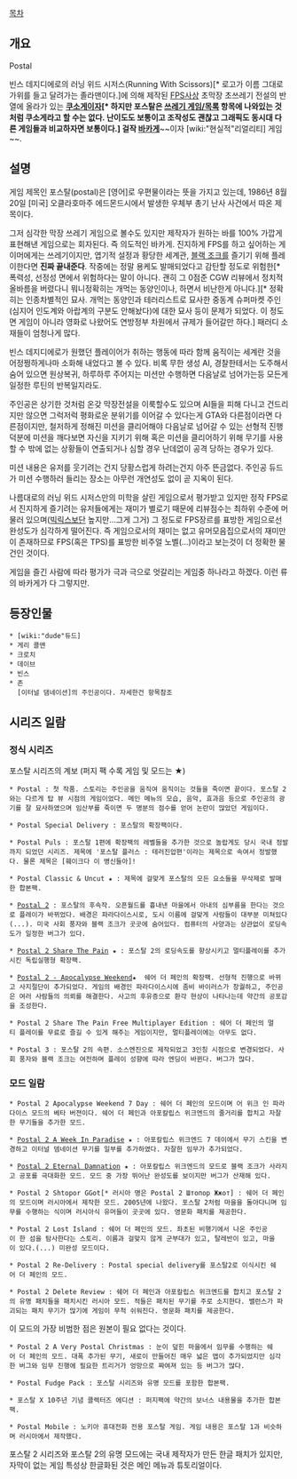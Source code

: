 [[목차]]

== 개요 ==
Postal

빈스 데지디에로의 러닝 위드 시저스(Running With Scissors)[* 로고가 이름 그대로 가위를 들고 달려가는 졸라맨이다.]에 의해 제작된 [[FPS]]사상 초막장 초쓰레기 전설의 반열에 올라가 있는 '''[[쿠소게]]이자[* 하지만 포스탈은 [[쓰레기 게임/목록]] 항목에 나와있는 것처럼 쿠소게라고 할 수는 없다. 난이도도 보통이고 조작성도 괜찮고 그래픽도 동시대 다른 게임들과 비교하자면 보통이다.] 걸작 [[바카게]]'''~~이자 [wiki:"현실적"리얼리티] 게임~~.

== 설명 ==
게임 제목인 포스탈(postal)은 [영어]로 우편물이라는 뜻을 가지고 있는데, 1986년 8월 20일 [미국] 오클라호마주 에드몬드시에서 발생한 우체부 총기 난사 사건에서 따온 제목이다.

그저 심각한 막장 쓰레기 게임으로 볼수도 있지만 제작자가 원하는 바를 100% 가깝게 표현해낸 게임으로는 회자된다. 즉 의도적인 바카게. 진지하게 FPS를 하고 싶어하는 게이머에게는 쓰레기이지만, 엽기적 설정과 황당한 세계관, [[블랙 조크]]를 즐기기 위해 플레이한다면 '''진짜 끝내준다'''. 작중에는 정말 용케도 발매되었다고 감탄할 정도로 위험한[* 폭력성, 선정성 면에서 위험하다는 말이 아니다. 괜히 그 0점준 CGW 리뷰에서 정치적 올바름을 버렸다니 뭐니정확히는 개먹는 동양인이나, 하면서 비난한게 아니다.][* 정확히는 인종차별적인 묘사. 개먹는 동양인과 테러리스트로 묘사한 중동계 슈퍼마켓 주인(심지어 인도계와 아랍계의 구분도 안해놨다)에 대한 묘사 등이 문제가 되었다. 이 정도면 게임이 아니라 영화로 나왔어도 연방정부 차원에서 규제가 들어갈만 하다.] 패러디 소재들이 엄청나게 많다.

빈스 데지디에로가 원했던 플레이어가 취하는 행동에 따라 함께 움직이는 세계란 것을 어정쩡하게나마 소화해 내었다고 볼 수 있다. 비록 무한 생성 AI, 경찰한테서는 도주해서 숨어 있으면 원상복귀, 하루하루 주어지는 미션만 수행하면 다음날로 넘어가는등 모든게 일정한 루틴의 반복일지라도.

주인공은 상기한 것처럼 온갖 막장전설을 이룩할수도 있으며 AI들을 피해 다니고 건드리지만 않으면 그럭저럭 평화로운 분위기를 이어갈 수 있다는게 GTA와 다른점이라면 다른점이지만, 철저하게 정해진 미션을 클리어해야 다음날로 넘어갈 수 있는 선형적 진행 덕분에 미션을 깨다보면 자신을 지키기 위해 혹은 미션을 클리어하기 위해 무기를 사용할 수 밖에 없는 상황들이 연출되거나 심할 경우 난데없이 공격 당하는 경우가 있다.

미션 내용은 유저를 웃기려는 건지 당황스럽게 하려는건지 아주 뜬금없다. 주인공 듀드가 미션 수행하러 들리는 장소는 아무런 개연성도 없이 곧 지옥이 된다.

나름대로의 러닝 위드 시저스만의 미학을 살린 게임으로서 평가받고 있지만 정작 FPS로서 진지하게 즐기려는 유저들에게는 재미가 별로기 때문에 리뷰점수는 최하위 수준에 머물러 있으며([[빅릭스]]보단 높지만...그게 그거) 그 정도로 FPS장르를 표방한 게임으로선 완성도가 심각하게 떨어진다. 즉 게임으로서의 재미는 없고 유머모음집으로서의 재미만이 존재하므로 FPS(혹은 TPS)를 표방한 비주얼 노벨(...)이라고 보는것이 더 정확한 물건인 것이다.

게임을 즐긴 사람에 따라 평가가 극과 극으로 엇갈리는 게임중 하나라고 하겠다. 이런 류의 바카게가 다 그렇지만.

== 등장인물 ==
 * [wiki:"dude"듀드]
 * 게리 콜맨
 * 크로치
 * 데이브
 * 빈스
 * 존
   [이터널 댐네이션]의 주인공이다. 자세한건 항목참조
== 시리즈 일람 ==
=== 정식 시리즈 ===
포스탈 시리즈의 계보 (퍼지 팩 수록 게임 및 모드는 ★)

 * Postal : 첫 작품. 스토리는 주인공을 움직여 움직이는 것들을 죽이면 끝이다. 포스탈 2와는 다르게 탑 뷰 시점의 게임이었다. 메인 메뉴의 모습, 음악, 효과음 등으로 주인공의 광기를 잘 묘사하였으며 임산부를 죽이면 두 명분의 점수를 얻어 논란이 많았던 게임이다.

 * Postal Special Delivery : 포스탈의 확장팩이다.

 * Postal Puls : 포스탈 1편에 확장팩의 레벨들을 추가한 것으로 놀랍게도 당시 국내 정발까지 되었던 시리즈. 제목에 '포스탈 플러스 : 테러진압편'이라는 제목으로 속여서 정발했다. 물론 제목은 [훼이크다 이 병신들아]!

 * Postal Classic & Uncut ★ : 제목에 걸맞게 포스탈의 모든 요소들을 무삭제로 발매한 합본팩.

 * [[포스탈2|Postal 2]] : 포스탈의 후속작. 오픈월드를 흉내낸 마을에서 아내의 심부름을 한다는 것으로 플레이가 바뀌었다. 배경은 파라다이스시로, 도시 이름에 걸맞게 사람들이 대부분 미쳐있다(...). 미국 사회 풍자와 블랙 조크가 곳곳에 숨어있다. 컴퓨터의 사양과는 상관없이 로딩속도가 일정한 버그가 있다.

 * [[쉐어 더 페인|Postal 2 Share The Pain]] ★ : 포스탈 2의 로딩속도를 향상시키고 멀티플레이를 추가시킨 독립실행형 확장팩.

 * [[아포칼립스 위크엔드|Postal 2 - Apocalypse Weekend]]★  쉐어 더 페인의 확장팩. 선형적 진행으로 바뀌고 사지절단이 추가되었다. 게임의 배경인 파라다이스시에 좀비 바이러스가 창궐하고, 주인공은 여러 사람들의 의뢰를 해결한다. 사고의 후유증으로 환각 현상이 나타나는데 약간의 공포감을 조성한다.

 * Postal 2 Share The Pain Free Multiplayer Edition : 쉐어 더 페인의 멀티 플레이를 무료로 즐길 수 있게 해주는 게임이지만, 멀티플레이에는 아무도 없다.

 * Postal 3 : 포스탈 2의 속편. 소스엔진으로 제작되었고 3인칭 시점으로 변경되었다. 사회 풍자와 블랙 조크는 여전하며 플레이 성향에 따라 엔딩이 바뀐다. 버그가 많다.

=== 모드 일람 === 
 * Postal 2 Apocalypse Weekend 7 Day : 쉐어 더 페인의 모드이며 어 위크 인 파라다이스 모드의 베타 버젼이다. 쉐어 더 페인과 아포칼립스 위크엔드의 줄거리를 합치고 자잘한 무기들을 추가한 모드.

 * [[아포칼립스 위크엔드|Postal 2 A Week In Paradise]] ★ : 아포칼립스 위크엔드 7 데이에서 무기 스킨을 변경하고 이터널 뎀네이션 무기를 일부를 추가하였다. 자잘한 임무가 추가되었다.

 * [[이터널 댐네이션|Postal 2 Eternal Damnation]] ★ : 아포칼립스 위크엔드의 모드로 블랙 조크가 사라지고 공포를 극대화한 모드. 모드 중 가장 뛰어난 완성도를 보이지만 버그가 산재해 있다.

 * Postal 2 Shtopor GGot[* 러시아 명은 Postal 2 Штопор Жжот] : 쉐어 더 페인의 모드이며 러시아에서 제작한 모드. 2005년에 나왔다. 포스탈 2처럼 마을을 돌아다니며 임무를 수행하는 식이며 러시아식 유머들이 곳곳에 있다. 영문화 패치를 제공한다.

 * Postal 2 Lost Island : 쉐어 더 페인의 모드. 좌초된 비행기에서 나온 주인공이 한 섬을 탐사한다는 스토리. 이름과 걸맞지 않게 군부대가 있고, 탈레반이 있고, 마을이 있다.(...) 미완성 모드이다.

 * Postal 2 Re-Delivery : Postal special delivery를 포스탈2로 이식시킨 쉐어 더 페인의 모드.

 * Postal 2 Delete Review : 쉐어 더 페인과 아포칼립스 위크엔드를 합치고 포스탈 2의 유명 패치들을 패치시킨 러시아 모드. 적들은 패치된 무기를 주로 소지한다. 밸런스가 파괴되는 패치 무기가 많기에 게임이 무척 쉬워진다. 영문화 패치를 제공한다.
이 모드의 가장 비범한 점은 원본이 필요 없다는 것이다.

 * Postal 2 A Very Postal Christmas : 눈이 덮힌 마을에서 임무를 수행하는 쉐어 더 페인의 모드. 대폭 추가된 무기, 새로이 만들어진 매우 넓은 맵이 추가되었지만 심각한 버그와 임무 진행에 필요한 트리거가 엉망으로 짜여져 있는 등 버그가 많다.

 * Postal Fudge Pack : 포스탈 시리즈와 유명 모드를 포함한 합본팩.

 * 포스탈 X 10주년 기념 콜렉터즈 에디션 : 퍼지팩에 약간의 보너스 내용물을 추가한 합본팩.

 * Postal Mobile : 노키아 휴대전화 전용 포스탈 게임. 게임 내용은 포스탈 1과 비슷하며 러시아에서 제작했다.

포스탈 2 시리즈와 포스탈 2의 유명 모드에는 국내 제작자가 만든 한글 패치가 있지만, 자막이 없는 게임 특성상 한글화된 것은 메인 메뉴과 튜토리얼이다.
